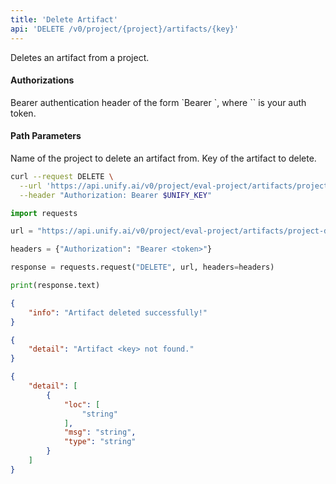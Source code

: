 ```yaml
---
title: 'Delete Artifact'
api: 'DELETE /v0/project/{project}/artifacts/{key}'
---
```

Deletes an artifact from a project.

#### Authorizations

<ParamField header="Authorization" type="string" required="true">
  Bearer authentication header of the form `Bearer <token>`, where `<token>` is your auth token.
</ParamField>

#### Path Parameters

<ParamField query="project" type="string" required="true">
Name of the project to delete an artifact from.
</ParamField>

<ParamField query="key" type="string" required="true">
Key of the artifact to delete.
</ParamField>

<RequestExample>

```bash cURL
curl --request DELETE \
  --url 'https://api.unify.ai/v0/project/eval-project/artifacts/project-description' \
  --header "Authorization: Bearer $UNIFY_KEY"
```

```python Python
import requests

url = "https://api.unify.ai/v0/project/eval-project/artifacts/project-description"

headers = {"Authorization": "Bearer <token>"}

response = requests.request("DELETE", url, headers=headers)

print(response.text)
```

</RequestExample>
<ResponseExample>

```json 200
{
    "info": "Artifact deleted successfully!"
}
```

```json 404
{
    "detail": "Artifact <key> not found."
}
```

```json 422
{
    "detail": [
        {
            "loc": [
                "string"
            ],
            "msg": "string",
            "type": "string"
        }
    ]
}
```

</ResponseExample>
